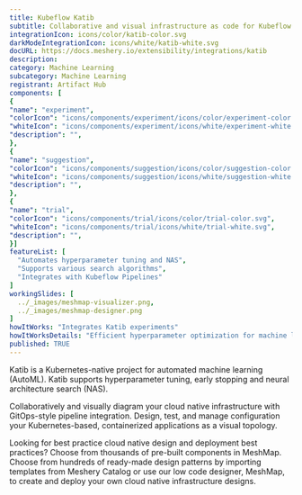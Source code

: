 ```yaml
---
title: Kubeflow Katib
subtitle: Collaborative and visual infrastructure as code for Kubeflow Katib
integrationIcon: icons/color/katib-color.svg
darkModeIntegrationIcon: icons/white/katib-white.svg
docURL: https://docs.meshery.io/extensibility/integrations/katib
description: 
category: Machine Learning
subcategory: Machine Learning
registrant: Artifact Hub
components: [
{
"name": "experiment",
"colorIcon": "icons/components/experiment/icons/color/experiment-color.svg",
"whiteIcon": "icons/components/experiment/icons/white/experiment-white.svg",
"description": "",
},
{
"name": "suggestion",
"colorIcon": "icons/components/suggestion/icons/color/suggestion-color.svg",
"whiteIcon": "icons/components/suggestion/icons/white/suggestion-white.svg",
"description": "",
},
{
"name": "trial",
"colorIcon": "icons/components/trial/icons/color/trial-color.svg",
"whiteIcon": "icons/components/trial/icons/white/trial-white.svg",
"description": "",
}]
featureList: [
  "Automates hyperparameter tuning and NAS",
  "Supports various search algorithms",
  "Integrates with Kubeflow Pipelines"
]
workingSlides: [
  ../_images/meshmap-visualizer.png,
  ../_images/meshmap-designer.png
]
howItWorks: "Integrates Katib experiments"
howItWorksDetails: "Efficient hyperparameter optimization for machine learning in Kubernetes"
published: TRUE
---
```

<p>
Katib is a Kubernetes-native project for automated machine learning (AutoML). Katib supports hyperparameter tuning, early stopping and neural architecture search (NAS).
</p>
<p>
    Collaboratively and visually diagram your cloud native infrastructure with GitOps-style pipeline integration. Design, test, and manage configuration your Kubernetes-based, containerized applications as a visual topology.
</p>
<p>
    Looking for best practice cloud native design and deployment best practices? Choose from thousands of pre-built components in MeshMap. Choose from hundreds of ready-made design patterns by importing templates from Meshery Catalog or use our low code designer, MeshMap, to create and deploy your own cloud native infrastructure designs.
</p>
